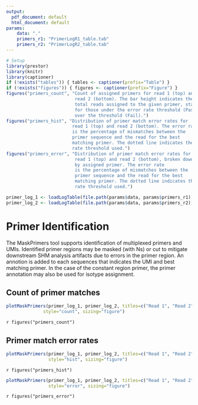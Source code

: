 ```yaml
---
output:
  pdf_document: default
  html_document: default
params:
    data: "."
    primers_r1: "PrimerLogR1_table.tab"
    primers_r2: "PrimerLogR2_table.tab"
---
```


```r
# Setup
library(prestor)
library(knitr)
library(captioner)
if (!exists("tables")) { tables <- captioner(prefix="Table") }
if (!exists("figures")) { figures <- captioner(prefix="Figure") }
figures("primers_count", "Count of assigned primers for read 1 (top) and 
                          read 2 (bottom). The bar height indicates the
                          total reads assigned to the given primer, stacked
                          for those under the error rate threshold (Pass) and
                          over the threshold (Fail).")
figures("primers_hist", "Distribution of primer match error rates for 
                         read 1 (top) and read 2 (bottom). The error rate
                         is the percentage of mismatches between the 
                         primer sequence and the read for the best 
                         matching primer. The dotted line indicates the error
                         rate threshold used.")
figures("primers_error", "Distribution of primer match error rates for 
                          read 1 (top) and read 2 (bottom), broken down 
                          by assigned primer. The error rate
                          is the percentage of mismatches between the 
                          primer sequence and the read for the best 
                          matching primer. The dotted line indicates the error
                          rate threshold used.")
```

```r
primer_log_1 <- loadLogTable(file.path(params$data, params$primers_r1))
primer_log_2 <- loadLogTable(file.path(params$data, params$primers_r2))
```

# Primer Identification

The MaskPrimers tool supports identification of multiplexed primers and UMIs.
Identified primer regions may be masked (with Ns) or cut to mitigate downstream
SHM analysis artifacts due to errors in the primer region. An annotion is added to 
each sequences that indicates the UMI and best matching primer. In the case of
the constant region primer, the primer annotation may also be used for isotype 
assignment.

## Count of primer matches

```r
plotMaskPrimers(primer_log_1, primer_log_2, titles=c("Read 1", "Read 2"),
              style="count", sizing="figure")
```

`r figures("primers_count")`

## Primer match error rates

```r
plotMaskPrimers(primer_log_1, primer_log_2, titles=c("Read 1", "Read 2"), 
                style="hist", sizing="figure")
```

`r figures("primers_hist")`

```r
plotMaskPrimers(primer_log_1, primer_log_2, titles=c("Read 1", "Read 2"), 
                style="error", sizing="figure")
```

`r figures("primers_error")`

